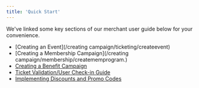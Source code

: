 ```yaml
---
title: 'Quick Start'
---
```

We've linked some key sections of our merchant user guide below for your convenience.

- [Creating an Event](/creating campaign/ticketing/createevent)
- [Creating a Membership Campaign](/creating campaign/membership/creatememprogram.)
- [Creating a Benefit Campaign]()
- [Ticket Validation/User Check-in Guide]()
- [Implementing Discounts and Promo Codes]()